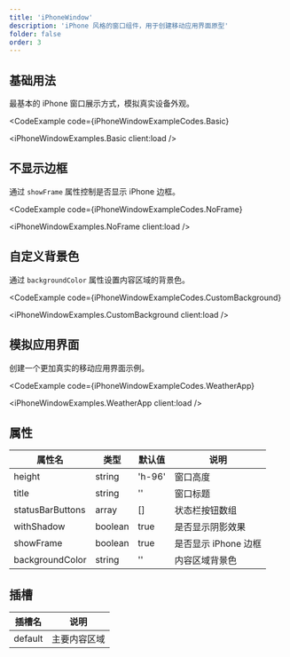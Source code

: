 ```yaml
---
title: 'iPhoneWindow'
description: 'iPhone 风格的窗口组件，用于创建移动应用界面原型'
folder: false
order: 3
---
```



## 基础用法

最基本的 iPhone 窗口展示方式，模拟真实设备外观。

<CodeExample
  code={iPhoneWindowExampleCodes.Basic}
>
  <iPhoneWindowExamples.Basic client:load />
</CodeExample>

## 不显示边框

通过 `showFrame` 属性控制是否显示 iPhone 边框。

<CodeExample
  code={iPhoneWindowExampleCodes.NoFrame}
>
  <iPhoneWindowExamples.NoFrame client:load />
</CodeExample>

## 自定义背景色

通过 `backgroundColor` 属性设置内容区域的背景色。

<CodeExample
  code={iPhoneWindowExampleCodes.CustomBackground}
>
  <iPhoneWindowExamples.CustomBackground client:load />
</CodeExample>

## 模拟应用界面

创建一个更加真实的移动应用界面示例。

<CodeExample
  code={iPhoneWindowExampleCodes.WeatherApp}
>
  <iPhoneWindowExamples.WeatherApp client:load />
</CodeExample>

## 属性

| 属性名 | 类型 | 默认值 | 说明 |
| --- | --- | --- | --- |
| height | string | 'h-96' | 窗口高度 |
| title | string | '' | 窗口标题 |
| statusBarButtons | array | [] | 状态栏按钮数组 |
| withShadow | boolean | true | 是否显示阴影效果 |
| showFrame | boolean | true | 是否显示 iPhone 边框 |
| backgroundColor | string | '' | 内容区域背景色 |

## 插槽

| 插槽名 | 说明 |
| --- | --- |
| default | 主要内容区域 |
